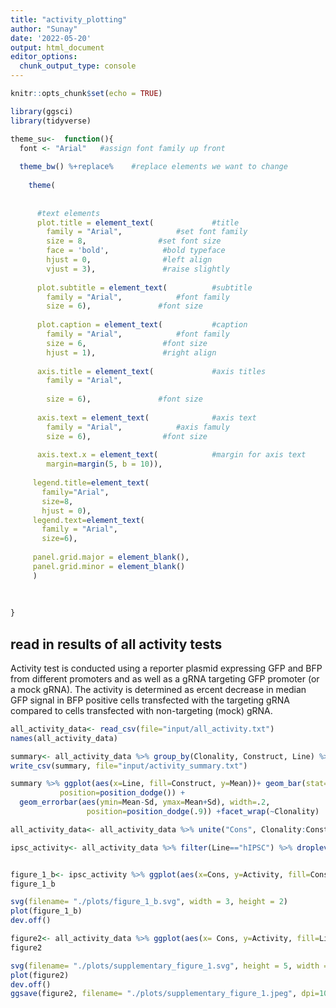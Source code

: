 ---
title: "activity_plotting"
author: "Sunay"
date: '2022-05-20'
output: html_document
editor_options: 
  chunk_output_type: console
---

```{r setup, include=FALSE}
knitr::opts_chunk$set(echo = TRUE)
```

```{r}
library(ggsci)
library(tidyverse)

```
```{r}
theme_su<-  function(){ 
  font <- "Arial"   #assign font family up front
  
  theme_bw() %+replace%    #replace elements we want to change
    
    theme(
   
      
      #text elements
      plot.title = element_text(             #title
        family = "Arial",            #set font family
        size = 8,                #set font size
        face = 'bold',            #bold typeface
        hjust = 0,                #left align
        vjust = 3),               #raise slightly
      
      plot.subtitle = element_text(          #subtitle
        family = "Arial",            #font family
        size = 6),               #font size
      
      plot.caption = element_text(           #caption
        family = "Arial",            #font family
        size = 6,                 #font size
        hjust = 1),               #right align
      
      axis.title = element_text(             #axis titles
        family = "Arial",
        
        size = 6),               #font size
      
      axis.text = element_text(              #axis text
        family = "Arial",            #axis famuly
        size = 6),                #font size
      
      axis.text.x = element_text(            #margin for axis text
        margin=margin(5, b = 10)),
      
     legend.title=element_text(
       family="Arial",
       size=8,
       hjust = 0),
     legend.text=element_text(
       family = "Arial",
       size=6),
     
     panel.grid.major = element_blank(),
     panel.grid.minor = element_blank()
     )
  
     
    
}
```

## read in results of all activity tests
Activity test is conducted using a reporter plasmid expressing GFP and BFP from different promoters and as well as a gRNA targeting GFP promoter (or a mock gRNA). The activity is determined as ercent decrease in median GFP signal in BFP positive cells transfected with the targeting gRNA compared to cells transfected with non-targeting (mock) gRNA. 
```{r}

all_activity_data<- read_csv(file="input/all_activity.txt")
names(all_activity_data)

summary<- all_activity_data %>% group_by(Clonality, Construct, Line) %>% summarise(Mean=mean(Activity),Median=median(Activity), Sd=sd(Activity))
write_csv(summary, file="input/activity_summary.txt")

summary %>% ggplot(aes(x=Line, fill=Construct, y=Mean))+ geom_bar(stat="identity", color="black", 
           position=position_dodge()) +
  geom_errorbar(aes(ymin=Mean-Sd, ymax=Mean+Sd), width=.2,
                 position=position_dodge(.9)) +facet_wrap(~Clonality)

all_activity_data<- all_activity_data %>% unite("Cons", Clonality:Construct, remove = F)

ipsc_activity<- all_activity_data %>% filter(Line=="hIPSC") %>% droplevels()


figure_1_b<- ipsc_activity %>% ggplot(aes(x=Cons, y=Activity, fill=Construct, linetype=Clonality))+geom_boxplot()+theme_su()+theme(axis.text.x = element_blank(), legend.position = "none")+ylab("Percent dCas9 Activity")+ggtitle("dCas9 Activity in hIPSC Cells")+xlab("Cell Lines")+scale_fill_nejm(name="Cell Lines")
figure_1_b

svg(filename= "./plots/figure_1_b.svg", width = 3, height = 2)
plot(figure_1_b)
dev.off()

figure2<- all_activity_data %>% ggplot(aes(x= Cons, y=Activity, fill=Line))+geom_boxplot()+theme_su()+theme(axis.text.x = element_text(angle=90), axis.title = element_text(face="bold"))+scale_fill_nejm(name="Cell Line")+xlab("dCas9 fusion constructs")+ggtitle("Activity of dCas9 Fusion Proteins in hiPSC and K562 Lines")
figure2

svg(filename= "./plots/supplementary_figure_1.svg", height = 5, width = 10)
plot(figure2)
dev.off()
ggsave(figure2, filename= "./plots/supplementary_figure_1.jpeg", dpi=1000, width = 10, height = 5, units = "cm")

```


